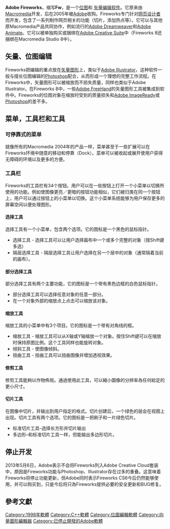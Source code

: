 {{update|time=2010-06-17T12:04:07+00:00}}
{{Redirect4|Fireworks|Firework的本意|烟火|Katy Perry单曲Firework|煙火 (歌曲)}}
{{Infobox_Software 
|  name = Adobe Fireworks
|  logo=[[File:Adobe_Fireworks_Logo.svg|200px]] 
|  screenshot = [[File:Fireworks9_CS3.png|300px]] 
|  caption = Fireworks CS3运行在Windows Vista和Mac上 
|  developer = [[Adobe_Systems|Adobe]]（前Macromedia） 
|  latest_release_version = CS6（12.0） 
|  latest_release_date =
|  latest_preview_version = CS4（10.0）
|  latest_preview_date = {{release date and age|2008|9|23}}
|  programming language = [[C++|C++]] 
|  operating_system = [[Mac_OS_X|Mac OS X]]及[[Microsoft_Windows|Windows]] 
|  genre = [[图像处理软件|图像处理软件]] 
|  license = [[专有软件|专有]] 
|  website = 
}}
'''Adobe Fireworks'''，缩写'''Fw'''，是一个[[位图|位图]]和 [[矢量编辑软件|矢量编辑软件]]。它原来由[[Macromedia|Macromedia]]开发，后在2005年被[[Adobe|Adobe]]收购。Fireworks专门针对[[网页设计者|网页设计者]]而开发，包含了一系列制作网页相关的功能（切片，添加热点等）。它可以与其他原Macromedia产品共同协作，例如流行的[[Adobe_Dreamweaver|Adobe Dreamweaver]]和[[Adobe_Animate|Adobe Animate]]。它可以被单独购买或捆绑在[[Adobe_Creative_Suite|Adobe Creative Suite]]中（Fireworks 8还捆绑在Macromedia Studio 8中）。

== 矢量、位图编辑 ==
Fireworks把编辑的重点放在[[矢量图形|矢量图形]]上，类似于[[Adobe_Illustrator|Adobe Illustrator]]，这种软件一般与擅长位图编辑的[[Photoshop|Photoshop]]配合，从而形成一个理想的完整工作流程。在Fireworks中，矢量图形可以被缩放而不损失质量，同样也类似于Adobe Illustrator。在Fireworks 8中，一些[[Adobe_FreeHand|Adobe FreeHand]]的矢量图形工具被集成到软件中。Fireworks的位图对象在缩放时受到的质量损失和[[Adobe_ImageReady|Adobe ImageReady]]或[[Photoshop|Photoshop]]的差不多。

== 菜单，工具栏和工具 ==
=== 可停靠式的菜单 ===
就像所有的Macromedia 2004年的产品一样，菜单甚至于一些扩展可以在Fireworks环境中随意的移动和停靠（Dock）。菜单可以被收起或展开使用户获得无障碍的环境以及更多的方便。
<!--  Commented out because image was deleted: [[File:Adobe_Fireworks_CS3_retail_box.jpg|thumb]] -->
<!--  Commented out because image was deleted: [[File:FireworksCS3_Windows.png|thumb]]|{{deletable image-caption|1=Friday, 26 October 2007}}]] -->

=== 工具栏 ===
Fireworks的工具栏有34个按钮。用户可以在一些按钮上打开一个小菜单以切换所使用的功能。例如使图像更亮／更暗的按钮功能相似，它们被归类在同一个按钮上，用户可以通过按钮上的小菜单以切换。这个小菜单系统能够为用户保存更多的屏幕空间以便处理图形。

==== 选择工具 ====
选择工具有一个小菜单，包含两个选项。它的图标是一个黑色的鼠标指针。

*选择工具 - 选择工具可以让用户选择画布中一个或多个完整的对象（按Shift键多选）
*隔层选择工具 - 隔层选择工具让用户选择在另一个层中的对象（通常隔着当前的画布）。

==== 部分选择工具 ====
部分选择工具有两个主要功能，它的图标是一个带有黑色边框的白色鼠标指针。
*部分选择工具可以选择任意对象的任意一部分。
*在一个对象外部的缩放点上点击可以缩放该对象。

==== 缩放工具 ====
缩放工具的小菜单中有3个项目。它的图标是一个带有对角线的框。
*缩放工具 - 缩放工具可以从X轴或Y轴缩放一个对象。按住Shift键可以在缩放时保持原图比例。这个工具同样也能旋转对象。
*倾斜工具 - 使图像倾斜。
*扭曲工具 - 扭曲工具可以扭曲图像并增加透视效果。

==== 修剪工具 ====
修剪工具能夠以作物佈局。通過使用此工具，可以縮小圖像的分辨率為任何給定的更小尺寸。

==== 切片工具 ====
在图像中切片，并输出到用户指定的格式。切片创建后，一个绿色的层会在视图上出现。切片工具有两个选项。它的图标是一把刷子和一片绿色切片。
*标准切片工具–选择长方形并切片输出
*多边形–和标准切片工具一样，但能输出多边形切片。

== 停止开发 ==
2013年5月6日，Adobe表示不会将Fireworks列入Adobe Creative Cloud套装中，原因是Fireworks功能与Photoshop、Illustrator存在过多的重叠。这意味着Fireworks将停止功能更新，但Adobe同时表示Fireworks CS6今后仍然能够使用，并可以购买到，只是今后将只為Fireworks提供必要的安全更新和BUG修复。

== 參考文獻 ==
{{reflist}}

 
{{矢量图编辑器}}
{{AdobeCS}}
{{Adobe Systems}}

[[Category:1998年軟體|Category:1998年軟體]]
[[Category:C++軟體|Category:C++軟體]]
[[Category:位圖編輯軟體|Category:位圖編輯軟體]]
[[Category:向量圖形編輯器|Category:向量圖形編輯器]]
[[Category:已停止開發的Adobe軟體|Category:已停止開發的Adobe軟體]]